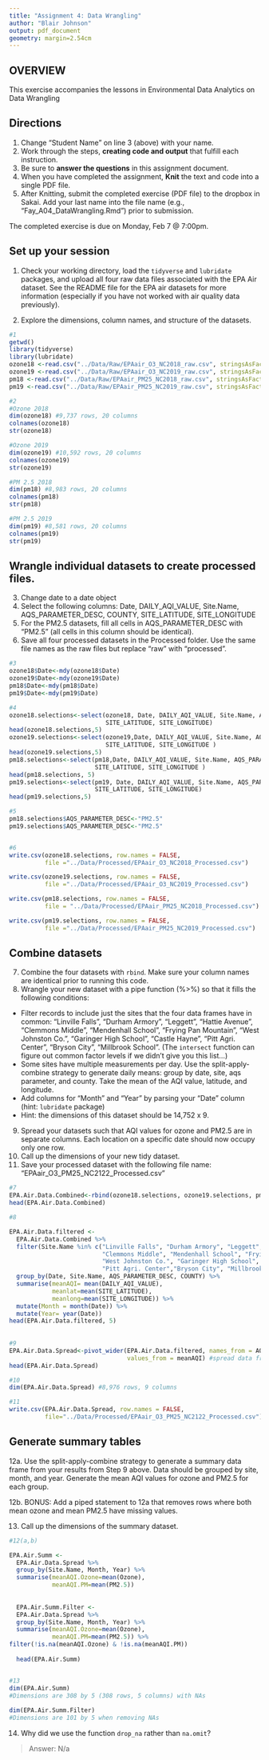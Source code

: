 ```yaml
---
title: "Assignment 4: Data Wrangling"
author: "Blair Johnson"
output: pdf_document
geometry: margin=2.54cm
---
```


## OVERVIEW

This exercise accompanies the lessons in Environmental Data Analytics on Data Wrangling 

## Directions
1. Change "Student Name" on line 3 (above) with your name.
2. Work through the steps, **creating code and output** that fulfill each instruction.
3. Be sure to **answer the questions** in this assignment document.
4. When you have completed the assignment, **Knit** the text and code into a single PDF file.
5. After Knitting, submit the completed exercise (PDF file) to the dropbox in Sakai. Add your last name into the file name (e.g., "Fay_A04_DataWrangling.Rmd") prior to submission.

The completed exercise is due on Monday, Feb 7 @ 7:00pm.

## Set up your session 
1. Check your working directory, load the `tidyverse` and `lubridate` packages, and upload all four raw data files associated with the EPA Air dataset. See the README file for the EPA air datasets for more information (especially if you have not worked with air quality data previously). 

2. Explore the dimensions, column names, and structure of the datasets. 

```r
#1
getwd()
library(tidyverse)
library(lubridate)
ozone18 <-read.csv("../Data/Raw/EPAair_O3_NC2018_raw.csv", stringsAsFactors = TRUE)
ozone19 <-read.csv("../Data/Raw/EPAair_O3_NC2019_raw.csv", stringsAsFactors = TRUE)
pm18 <-read.csv("../Data/Raw/EPAair_PM25_NC2018_raw.csv", stringsAsFactors = TRUE)
pm19 <-read.csv("../Data/Raw/EPAair_PM25_NC2019_raw.csv", stringsAsFactors = TRUE)

#2
#Ozone 2018
dim(ozone18) #9,737 rows, 20 columns
colnames(ozone18)
str(ozone18)

#Ozone 2019
dim(ozone19) #10,592 rows, 20 columns
colnames(ozone19)
str(ozone19)

#PM 2.5 2018
dim(pm18) #8,983 rows, 20 columns
colnames(pm18)
str(pm18)

#PM 2.5 2019
dim(pm19) #8,581 rows, 20 columns
colnames(pm19)
str(pm19)

```

## Wrangle individual datasets to create processed files.
3. Change date to a date object
4. Select the following columns: Date, DAILY_AQI_VALUE, Site.Name, AQS_PARAMETER_DESC, COUNTY, SITE_LATITUDE, SITE_LONGITUDE
5. For the PM2.5 datasets, fill all cells in AQS_PARAMETER_DESC with "PM2.5" (all cells in this column should be identical).
6. Save all four processed datasets in the Processed folder. Use the same file names as the raw files but replace "raw" with "processed".

```r
#3
ozone18$Date<-mdy(ozone18$Date)
ozone19$Date<-mdy(ozone19$Date)
pm18$Date<-mdy(pm18$Date)
pm19$Date<-mdy(pm19$Date)

#4
ozone18.selections<-select(ozone18, Date, DAILY_AQI_VALUE, Site.Name, AQS_PARAMETER_DESC, COUNTY,
                           SITE_LATITUDE, SITE_LONGITUDE)
head(ozone18.selections,5)
ozone19.selections<-select(ozone19,Date, DAILY_AQI_VALUE, Site.Name, AQS_PARAMETER_DESC, COUNTY, 
                           SITE_LATITUDE, SITE_LONGITUDE )
head(ozone19.selections,5)
pm18.selections<-select(pm18,Date, DAILY_AQI_VALUE, Site.Name, AQS_PARAMETER_DESC, COUNTY, 
                        SITE_LATITUDE, SITE_LONGITUDE )
head(pm18.selections, 5)
pm19.selections<-select(pm19, Date, DAILY_AQI_VALUE, Site.Name, AQS_PARAMETER_DESC, COUNTY, 
                        SITE_LATITUDE, SITE_LONGITUDE)
head(pm19.selections,5)

#5
pm18.selections$AQS_PARAMETER_DESC<-"PM2.5"
pm19.selections$AQS_PARAMETER_DESC<-"PM2.5"


#6
write.csv(ozone18.selections, row.names = FALSE, 
          file ="../Data/Processed/EPAair_O3_NC2018_Processed.csv")

write.csv(ozone19.selections, row.names = FALSE, 
          file ="../Data/Processed/EPAair_O3_NC2019_Processed.csv")

write.csv(pm18.selections, row.names = FALSE, 
          file = "../Data/Processed/EPAair_PM25_NC2018_Processed.csv")

write.csv(pm19.selections, row.names = FALSE,
          file ="../Data/Processed/EPAair_PM25_NC2019_Processed.csv")
```


## Combine datasets
7. Combine the four datasets with `rbind`. Make sure your column names are identical prior to running this code. 
8. Wrangle your new dataset with a pipe function (%>%) so that it fills the following conditions: 

* Filter records to include just the sites that the four data frames have in common: "Linville Falls", "Durham Armory", "Leggett", "Hattie Avenue", "Clemmons Middle", "Mendenhall School", "Frying Pan Mountain", "West Johnston Co.", "Garinger High School", "Castle Hayne", "Pitt Agri. Center", "Bryson City", "Millbrook School". (The `intersect` function can figure out common factor levels if we didn't give you this list...)
* Some sites have multiple measurements per day. Use the split-apply-combine strategy to generate daily means: group by date, site, aqs parameter, and county. Take the mean of the AQI value, latitude, and longitude.
* Add columns for "Month" and "Year" by parsing your "Date" column (hint: `lubridate` package)
* Hint: the dimensions of this dataset should be 14,752 x 9.

9. Spread your datasets such that AQI values for ozone and PM2.5 are in separate columns. Each location on a specific date should now occupy only one row.
10. Call up the dimensions of your new tidy dataset.
11. Save your processed dataset with the following file name: "EPAair_O3_PM25_NC2122_Processed.csv"

```r
#7
EPA.Air.Data.Combined<-rbind(ozone18.selections, ozone19.selections, pm18.selections, pm19.selections)
head(EPA.Air.Data.Combined)

#8

EPA.Air.Data.filtered <-
  EPA.Air.Data.Combined %>%
  filter(Site.Name %in% c("Linville Falls", "Durham Armory", "Leggett", "Hattie Avenue", 
                          "Clemmons Middle", "Mendenhall School", "Frying Pan Mountain", 
                          "West Johnston Co.", "Garinger High School", "Castle Hayne", 
                          "Pitt Agri. Center","Bryson City", "Millbrook School")) %>% 
  group_by(Date, Site.Name, AQS_PARAMETER_DESC, COUNTY) %>%
  summarise(meanAQI= mean(DAILY_AQI_VALUE),
            meanlat=mean(SITE_LATITUDE),
            meanlong=mean(SITE_LONGITUDE)) %>%
  mutate(Month = month(Date)) %>%
  mutate(Year= year(Date))
head(EPA.Air.Data.filtered, 5)
         
         
#9
EPA.Air.Data.Spread<-pivot_wider(EPA.Air.Data.filtered, names_from = AQS_PARAMETER_DESC, 
                                 values_from = meanAQI) #spread data from dataset in #8
head(EPA.Air.Data.Spread)

#10
dim(EPA.Air.Data.Spread) #8,976 rows, 9 columns

#11
write.csv(EPA.Air.Data.Spread, row.names = FALSE,
          file="../Data/Processed/EPAair_O3_PM25_NC2122_Processed.csv") #saved to folder 

```


## Generate summary tables
12a. Use the split-apply-combine strategy to generate a summary data frame from your results from Step 9 above. Data should be grouped by site, month, and year. Generate the mean AQI values for ozone and PM2.5 for each group. 

12b. BONUS: Add a piped statement to 12a that removes rows where both mean ozone and mean PM2.5 have missing values. 

13. Call up the dimensions of the summary dataset.


```r
#12(a,b)

EPA.Air.Summ <-
  EPA.Air.Data.Spread %>%
  group_by(Site.Name, Month, Year) %>%
  summarise(meanAQI.Ozone=mean(Ozone),
            meanAQI.PM=mean(PM2.5)) 
  
  
  EPA.Air.Summ.Filter <-
  EPA.Air.Data.Spread %>%
  group_by(Site.Name, Month, Year) %>%
  summarise(meanAQI.Ozone=mean(Ozone),
            meanAQI.PM=mean(PM2.5)) %>%
filter(!is.na(meanAQI.Ozone) & !is.na(meanAQI.PM))
  
  head(EPA.Air.Summ)


#13
dim(EPA.Air.Summ)
#Dimensions are 308 by 5 (308 rows, 5 columns) with NAs
  
dim(EPA.Air.Summ.Filter)
#Dimensions are 101 by 5 when removing NAs
```

14. Why did we use the function `drop_na` rather than `na.omit`?

> Answer: 
N/a